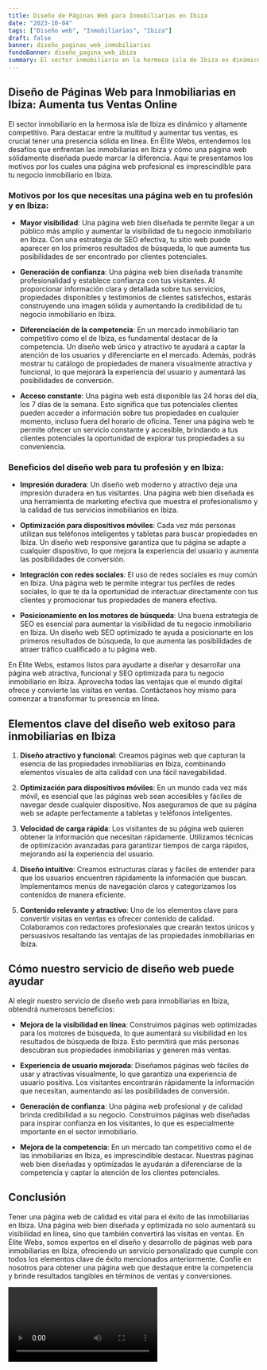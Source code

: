 ```yaml
---
title: Diseño de Páginas Web para Inmobiliarias en Ibiza
date: "2023-10-04"
tags: ["Diseño web", "Inmobiliarias", "Ibiza"]
draft: false
banner: diseño_paginas_web_inmobiliarias
fondoBanner: diseño_pagina_web_ibiza
summary: El sector inmobiliario en la hermosa isla de Ibiza es dinámico y altamente competitivo. Para destacar entre la multitud y aumentar tus ventas, es crucial tener una presencia sólida en línea. En Élite Webs, entendemos los desafíos que enfrentan las inmobiliarias en Ibiza y cómo una página web sólidamente diseñada puede marcar la diferencia. Aquí te presentamos los motivos por los cuales una página web profesional es imprescindible para tu negocio inmobiliario en Ibiza.
---
```



## Diseño de Páginas Web para Inmobiliarias en Ibiza: Aumenta tus Ventas Online

El sector inmobiliario en la hermosa isla de Ibiza es dinámico y altamente competitivo. Para destacar entre la multitud y aumentar tus ventas, es crucial tener una presencia sólida en línea. En Élite Webs, entendemos los desafíos que enfrentan las inmobiliarias en Ibiza y cómo una página web sólidamente diseñada puede marcar la diferencia. Aquí te presentamos los motivos por los cuales una página web profesional es imprescindible para tu negocio inmobiliario en Ibiza.

### Motivos por los que necesitas una página web en tu profesión y en Ibiza:

- **Mayor visibilidad**: Una página web bien diseñada te permite llegar a un público más amplio y aumentar la visibilidad de tu negocio inmobiliario en Ibiza. Con una estrategia de SEO efectiva, tu sitio web puede aparecer en los primeros resultados de búsqueda, lo que aumenta tus posibilidades de ser encontrado por clientes potenciales.

- **Generación de confianza**: Una página web bien diseñada transmite profesionalidad y establece confianza con tus visitantes. Al proporcionar información clara y detallada sobre tus servicios, propiedades disponibles y testimonios de clientes satisfechos, estarás construyendo una imagen sólida y aumentando la credibilidad de tu negocio inmobiliario en Ibiza.

- **Diferenciación de la competencia**: En un mercado inmobiliario tan competitivo como el de Ibiza, es fundamental destacar de la competencia. Un diseño web único y atractivo te ayudará a captar la atención de los usuarios y diferenciarte en el mercado. Además, podrás mostrar tu catálogo de propiedades de manera visualmente atractiva y funcional, lo que mejorará la experiencia del usuario y aumentará las posibilidades de conversión.

- **Acceso constante**: Una página web está disponible las 24 horas del día, los 7 días de la semana. Esto significa que tus potenciales clientes pueden acceder a información sobre tus propiedades en cualquier momento, incluso fuera del horario de oficina. Tener una página web te permite ofrecer un servicio constante y accesible, brindando a tus clientes potenciales la oportunidad de explorar tus propiedades a su conveniencia.

### Beneficios del diseño web para tu profesión y en Ibiza:

- **Impresión duradera**: Un diseño web moderno y atractivo deja una impresión duradera en tus visitantes. Una página web bien diseñada es una herramienta de marketing efectiva que muestra el profesionalismo y la calidad de tus servicios inmobiliarios en Ibiza.

- **Optimización para dispositivos móviles**: Cada vez más personas utilizan sus teléfonos inteligentes y tabletas para buscar propiedades en Ibiza. Un diseño web responsive garantiza que tu página se adapte a cualquier dispositivo, lo que mejora la experiencia del usuario y aumenta las posibilidades de conversión.

- **Integración con redes sociales**: El uso de redes sociales es muy común en Ibiza. Una página web te permite integrar tus perfiles de redes sociales, lo que te da la oportunidad de interactuar directamente con tus clientes y promocionar tus propiedades de manera efectiva.

- **Posicionamiento en los motores de búsqueda**: Una buena estrategia de SEO es esencial para aumentar la visibilidad de tu negocio inmobiliario en Ibiza. Un diseño web SEO optimizado te ayuda a posicionarte en los primeros resultados de búsqueda, lo que aumenta las posibilidades de atraer tráfico cualificado a tu página web.

En Élite Webs, estamos listos para ayudarte a diseñar y desarrollar una página web atractiva, funcional y SEO optimizada para tu negocio inmobiliario en Ibiza. Aprovecha todas las ventajas que el mundo digital ofrece y convierte las visitas en ventas. Contáctanos hoy mismo para comenzar a transformar tu presencia en línea.

<GifSeo />

<Cta />

## Elementos clave del diseño web exitoso para inmobiliarias en Ibiza

1. **Diseño atractivo y funcional**: Creamos páginas web que capturan la esencia de las propiedades inmobiliarias en Ibiza, combinando elementos visuales de alta calidad con una fácil navegabilidad.

2. **Optimización para dispositivos móviles**: En un mundo cada vez más móvil, es esencial que las páginas web sean accesibles y fáciles de navegar desde cualquier dispositivo. Nos aseguramos de que su página web se adapte perfectamente a tabletas y teléfonos inteligentes.

3. **Velocidad de carga rápida**: Los visitantes de su página web quieren obtener la información que necesitan rápidamente. Utilizamos técnicas de optimización avanzadas para garantizar tiempos de carga rápidos, mejorando así la experiencia del usuario.

4. **Diseño intuitivo**: Creamos estructuras claras y fáciles de entender para que los usuarios encuentren rápidamente la información que buscan. Implementamos menús de navegación claros y categorizamos los contenidos de manera eficiente.

5. **Contenido relevante y atractivo**: Uno de los elementos clave para convertir visitas en ventas es ofrecer contenido de calidad. Colaboramos con redactores profesionales que crearán textos únicos y persuasivos resaltando las ventajas de las propiedades inmobiliarias en Ibiza.

## Cómo nuestro servicio de diseño web puede ayudar

Al elegir nuestro servicio de diseño web para inmobiliarias en Ibiza, obtendrá numerosos beneficios:

- **Mejora de la visibilidad en línea**: Construimos páginas web optimizadas para los motores de búsqueda, lo que aumentará su visibilidad en los resultados de búsqueda de Ibiza. Esto permitirá que más personas descubran sus propiedades inmobiliarias y generen más ventas.

- **Experiencia de usuario mejorada**: Diseñamos páginas web fáciles de usar y atractivas visualmente, lo que garantiza una experiencia de usuario positiva. Los visitantes encontrarán rápidamente la información que necesitan, aumentando así las posibilidades de conversión.

- **Generación de confianza**: Una página web profesional y de calidad brinda credibilidad a su negocio. Construimos páginas web diseñadas para inspirar confianza en los visitantes, lo que es especialmente importante en el sector inmobiliario.

- **Mejora de la competencia**: En un mercado tan competitivo como el de las inmobiliarias en Ibiza, es imprescindible destacar. Nuestras páginas web bien diseñadas y optimizadas le ayudarán a diferenciarse de la competencia y captar la atención de los clientes potenciales.

## Conclusión

Tener una página web de calidad es vital para el éxito de las inmobiliarias en Ibiza. Una página web bien diseñada y optimizada no solo aumentará su visibilidad en línea, sino que también convertirá las visitas en ventas. En Élite Webs, somos expertos en el diseño y desarrollo de páginas web para inmobiliarias en Ibiza, ofreciendo un servicio personalizado que cumple con todos los elementos clave de éxito mencionados anteriormente. Confíe en nosotros para obtener una página web que destaque entre la competencia y brinde resultados tangibles en términos de ventas y conversiones.

<Video />

<CtaBot job="Inmobiliarias" city="Ibiza" />

<Gmaps query="Ibiza+españa+maps" />

